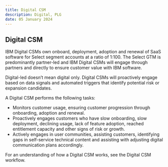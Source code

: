 ```yaml
---
title: Digital CSM
description: Digital, PLG
date: 05 January 2024
---
```




<Row>

<Column colMd={9} colLg={9}>

## Digital CSM
IBM Digital CSMs own onboard, deployment, adoption and renewal of SaaS software for Select segment accounts at a ratio of 1:100.  The Select GTM is predominantly partner-led and IBM Digital CSMs will engage through partners and directly to ensure customer value with IBM software. 

Digital-led doesn’t mean digital only.  Digital CSMs will proactively engage based on data signals and automated triggers that identify potential risk or expansion candidates.

A Digital CSM performs the following tasks: 
-	Monitors customer usage, ensuring customer progression through onboarding, adoption and renewal.
-	Proactively engages customers who have slow onboarding, slow deployment, declining usage, lack of feature adoption, reached entitlement capacity and other signs of risk or growth.
-	Actively engages in user communities, assisting customers, identifying gaps in self-service technical content and assisting with adjusting digital communication plans accordingly.

For an understanding of how a Digital CSM works, see the <Link to='/onboard/gainsight-digital-cs'>Digital CSM workflow</Link>.

</Column>
</Row>

